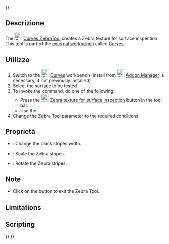 <languages/>
{{UnfinishedDocu{{#translation:}}}}

{{Docnav
|[[Curves_CurveOnSurface|CurveOnSurface]]
|[[Curves_TrimFace|TrimFace]]
|[[Curves_Workbench|Curves]]
|IconL=Curves_CurveOnSurface.svg
|IconR=Curves_TrimFace.svg
|IconC=Curves_workbench_icon.svg
}}

{{GuiCommand
|Name=Curves ZebraTool
|MenuLocation=Surfaces → Zebra Tool
|Workbenches=[[Curves_Workbench|Curves]]
}}

<span id="Description"></span>
==Descrizione==

The [[Image:Curves_ZebraTool.svg|24px]] [[Curves_ZebraTool|Curves ZebraTool]] creates a Zebra texture for surface inspection. This tool is part of the [[External_workbenches|external workbench]] called [[Curves_Workbench|Curves]].

<span id="Usage"></span>
==Utilizzo==

# Switch to the [[Image:Curves_workbench_icon.svg|24px]] [[Curves_Workbench|Curves]] workbench (install from [[Image:Std_AddonMgr.svg|24px]] [[Std_AddonMgr|Addon Manager]] is necessary, if not previously installed)
# Select the surface to be tested
# To invoke the command, do one of the following:
#* Press the [[Image:Curves_ZebraTool.svg|24px]] [[Curves_ZebraTool|Zebra texture for surface inspection]] button in the tool bar.
#* Use the {{MenuCommand|Surfaces → Zebra Tool}}
# Change the Zebra Tool parameter to the required conditions

<span id="Properties"></span>
== Proprietà ==

* {{PropertyData|Black Stripes Width}}: Change the black stripes width.
* {{PropertyData|Scale}}: Scale the Zebra stripes.
* {{PropertyData|Rotation}}: Rotate the Zebra stripes.

<span id="Notes"></span>
==Note==

*Click on the {{Button|Quit}} button to exit the Zebra Tool.

==Limitations==


==Scripting==


{{Docnav
|[[Curves_CurveOnSurface|CurveOnSurface]]
|[[Curves_TrimFace|TrimFace]]
|[[Curves_Workbench|Curves]]
|IconL=Curves_CurveOnSurface.svg
|IconR=Curves_TrimFace.svg
|IconC=Curves_workbench_icon.svg
}}

{{Curves Tools navi{{#translation:}}}}
{{Userdocnavi{{#translation:}}}}